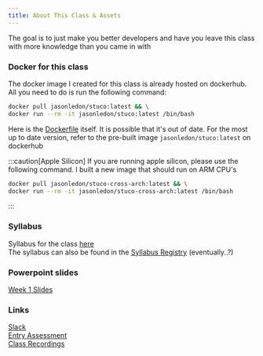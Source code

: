 ```yaml
---
title: About This Class & Assets
---
```



The goal is to just make you better developers and have you leave this class with more knowledge than you came in with

### Docker for this class

The docker image I created for this class is already hosted on dockerhub. All you need to do is run the following command:
```bash
docker pull jasonledon/stuco:latest && \
docker run --rm -it jasonledon/stuco:latest /bin/bash
```
Here is the [Dockerfile](/Dockerfile) itself. It is possible that it's out of date. For the most up to date version, refer to the pre-built image `jasonledon/stuco:latest` on dockerhub

:::caution[Apple Silicon]
If you are running apple silicon, please use the following command. I built a new image that should run on ARM CPU's
```bash
docker pull jasonledon/stuco-cross-arch:latest && \
docker run --rm -it jasonledon/stuco-cross-arch:latest /bin/bash
```
:::

### Syllabus
Syllabus for the class [here](https://intro-to-cmdline-tools.jtledon.com/98172-Syllabus.docx)\
The syllabus can also be found in the [Syllabus Registry](https://canvas.cmu.edu/courses/sis_course_id:syllabus-registry) (eventually..?)

### Powerpoint slides

[Week 1 Slides](/StuCo-week1_v3.pptm)


### Links
[Slack](https://bit.ly/jledon-stuco-slack) \
[Entry Assessment](https://bit.ly/jledon-stuco-assessment) \
[Class Recordings](https://bit.ly/jledon-stuco-lectures)
